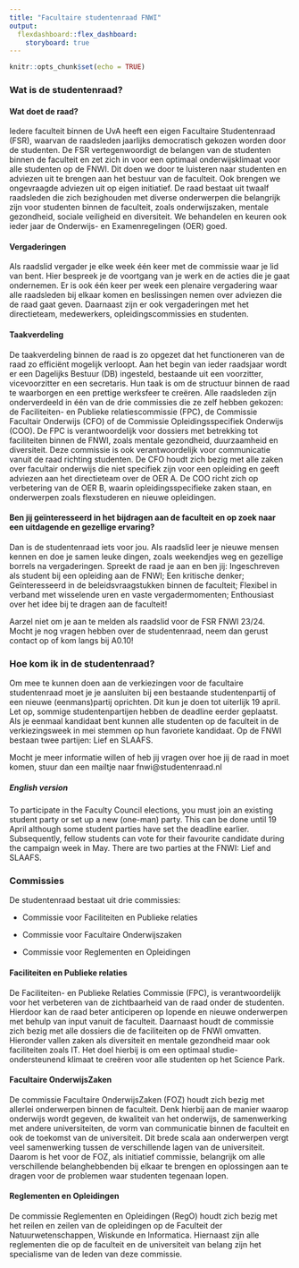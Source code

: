 ```yaml
---
title: "Facultaire studentenraad FNWI"
output: 
  flexdashboard::flex_dashboard:
    storyboard: true
---
```


```r
knitr::opts_chunk$set(echo = TRUE)
```
### Wat is de studentenraad?

#### Wat doet de raad?
Iedere faculteit binnen de UvA heeft een eigen Facultaire Studentenraad (FSR), waarvan de raadsleden jaarlijks democratisch gekozen worden door de studenten. De FSR vertegenwoordigt de belangen van de studenten binnen de faculteit en zet zich in voor een optimaal onderwijsklimaat voor alle studenten op de FNWI. Dit doen we door te luisteren naar studenten en adviezen uit te brengen aan het bestuur van de faculteit. Ook brengen we ongevraagde adviezen uit op eigen initiatief. De raad bestaat uit twaalf raadsleden die zich bezighouden met diverse onderwerpen die belangrijk zijn voor studenten binnen de faculteit, zoals onderwijszaken, mentale gezondheid, sociale veiligheid en diversiteit. We behandelen en keuren ook ieder jaar de Onderwijs- en Examenregelingen (OER) goed.

#### Vergaderingen
Als raadslid vergader je elke week één keer met de commissie waar je lid van bent. Hier bespreek je de voortgang van je werk en de acties die je gaat ondernemen. Er is ook één keer per week een plenaire vergadering waar alle raadsleden bij elkaar komen en beslissingen nemen over adviezen die de raad gaat geven. Daarnaast zijn er ook vergaderingen met het directieteam, medewerkers, opleidingscommissies en studenten.

#### Taakverdeling
De taakverdeling binnen de raad is zo opgezet dat het functioneren van de raad zo efficiënt mogelijk verloopt. Aan het begin van ieder raadsjaar wordt er een Dagelijks Bestuur (DB) ingesteld, bestaande uit een voorzitter, vicevoorzitter en een secretaris. Hun taak is om de structuur binnen de raad te waarborgen en een prettige werksfeer te creëren. Alle raadsleden zijn onderverdeeld in één van de drie commissies die ze zelf hebben gekozen: de Faciliteiten- en Publieke relatiescommissie (FPC), de Commissie Facultair Onderwijs (CFO) of de Commissie Opleidingsspecifiek Onderwijs (COO). De FPC is verantwoordelijk voor dossiers met betrekking tot faciliteiten binnen de FNWI, zoals mentale gezondheid, duurzaamheid en diversiteit. Deze commissie is ook verantwoordelijk voor communicatie vanuit de raad richting studenten. De CFO houdt zich bezig met alle zaken over facultair onderwijs die niet specifiek zijn voor een opleiding en geeft adviezen aan het directieteam over de OER A. De COO richt zich op verbetering van de OER B, waarin opleidingsspecifieke zaken staan, en onderwerpen zoals flexstuderen en nieuwe opleidingen.

#### Ben jij geïnteresseerd in het bijdragen aan de faculteit en op zoek naar een uitdagende en gezellige ervaring? 
Dan is de studentenraad iets voor jou. Als raadslid leer je nieuwe mensen kennen en doe je samen leuke dingen, zoals weekendjes weg en gezellige borrels na vergaderingen.
Spreekt de raad je aan en ben jij: 
Ingeschreven als student bij een opleiding aan de FNWI;
Een kritische denker;
Geïnteresseerd in de beleidsvraagstukken binnen de faculteit;
Flexibel in verband met wisselende uren en vaste vergadermomenten;
Enthousiast over het idee bij te dragen aan de faculteit!

Aarzel niet om je aan te melden als raadslid voor de FSR FNWI 23/24. Mocht je nog vragen hebben over de studentenraad, neem dan gerust contact op of kom langs bij A0.10!


### Hoe kom ik in de studentenraad?
Om mee te kunnen doen aan de verkiezingen voor de facultaire studentenraad moet je je aansluiten bij een bestaande studentenpartij of een nieuwe (eenmans)partij oprichten. Dit kun je doen tot uiterlijk 19 april. Let op, sommige studentenpartijen hebben de deadline eerder geplaatst. Als je eenmaal kandidaat bent kunnen alle studenten op de faculteit in de verkiezingsweek in mei stemmen op hun favoriete kandidaat. Op de FNWI bestaan twee partijen: Lief en SLAAFS. 

Mocht je meer informatie willen of heb jij vragen over hoe jij de raad in moet komen, stuur dan een mailtje naar fnwi@studentenraad.nl

##### English version

To participate in the Faculty Council elections, you must join an existing student party or set up a new (one-man) party. This can be done until 19 April although some student parties have set the deadline earlier. Subsequently, fellow students can vote for their favourite candidate during the campaign week in May. There are two parties at the FNWI: Lief and SLAAFS.

### Commissies
De studentenraad bestaat uit drie commissies:

- Commissie voor Faciliteiten en Publieke relaties

- Commissie voor Facultaire Onderwijszaken

- Commissie voor Reglementen en Opleidingen

#### Faciliteiten en Publieke relaties
De Faciliteiten- en Publieke Relaties Commissie (FPC), is verantwoordelijk voor het verbeteren van de zichtbaarheid van de raad onder de studenten. Hierdoor kan de raad beter anticiperen op lopende en nieuwe onderwerpen met behulp van input vanuit de faculteit. Daarnaast houdt de commissie zich bezig met alle dossiers die de faciliteiten op de FNWI omvatten. Hieronder vallen zaken als diversiteit en mentale gezondheid maar ook faciliteiten zoals IT. Het doel hierbij is om een optimaal studie-ondersteunend klimaat te creëren voor alle studenten op het Science Park.

#### Facultaire OnderwijsZaken
De commissie Facultaire OnderwijsZaken (FOZ) houdt zich bezig met allerlei onderwerpen binnen de faculteit. Denk hierbij aan de manier waarop onderwijs wordt gegeven, de kwaliteit van het onderwijs, de samenwerking met andere universiteiten, de vorm van communicatie binnen de faculteit en ook de toekomst van de universiteit. Dit brede scala aan onderwerpen vergt veel samenwerking tussen de verschillende lagen van de universiteit. Daarom is het voor de FOZ, als initiatief commissie, belangrijk om alle verschillende belanghebbenden bij elkaar te brengen en oplossingen aan te dragen voor de problemen waar studenten tegenaan lopen. 

#### Reglementen en Opleidingen
De commissie Reglementen en Opleidingen (RegO) houdt zich bezig met het reilen en zeilen van de opleidingen op de Faculteit der Natuurwetenschappen, Wiskunde en Informatica. Hiernaast zijn alle reglementen die op de faculteit en de universiteit van belang zijn het specialisme van de leden van deze commissie.


